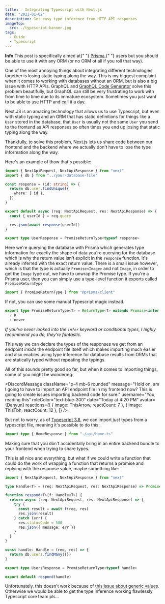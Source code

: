 ```yaml
---
title: ☄️ Integrating Typescript with Next.js
date: "2021-01-02"
description: Get easy type inference from HTTP API responses
imageTop:
  src: ./typescript-banner.jpg
tags:
  - Guide
  - Typescript
---
```



<Box layerStyle="bgSecondary" p={6} mb={6}>
  <Flex alignItems="center">
    <Box mr={2}>
      <RiQuestionLine />
    </Box>
    <strong>Info</strong>
  </Flex>
  <Text mb={0}>
    This post is specifically aimed at{" "}
    <a href="https://github.com/prisma/prisma" rel="external">
      Prisma
    </a>{" "}
    users but you should be able to use it with any ORM (or no ORM ot all if you
    roll that way).
  </Text>
</Box>

One of the most annoying things about integrating different technologies together is losing static typing along the way. This is my biggest complaint when it comes to working with databases without an ORM, but is also a big issue with HTTP APIs. GraphQL and [GraphQL Code Generator](https://github.com/dotansimha/graphql-code-generator) solve this problem beautifully, but GraphQL can still be very frustrating to work with from time to time due to its immature ecosystem. Sometimes you just want to be able to use HTTP and call it a day.

Next.JS is an amazing technology that allows us to use Typescript, but even with static typing and an ORM that has static definitions for things like a `User` stored in the database, that `User` is usually not the same `User` you send to the frontend as API responses so often times you end up losing that static typing along the way.

Thankfully, to solve this problem, Next.js lets us share code between our frontend and the backend where we actually don't have to lose the type information along the way.

Here's an example of thow that's possible:

```ts {h: "4-8,16", lines: true, title: "/pages/api/user/[userId].ts"}
import { NextApiRequest, NextApiResponse } from "next"
import { db } from "../your-database-file"

const response = (id: string) => {
  return db.user.findUnique({
    where: { id },
  })
}

export default async (req: NextApiRequest, res: NextApiResponse) => {
  const { userId } = req.query

  res.json(await response(userId))
}

export type UserResponse = PromiseReturnType<typeof response>
```

Here we're querying the database with Prisma which generates type information for exactly the shape of data you're querying for the database which is why the return value isn't explicit in the `response` function. It's already inferred with the exact return value. There is a small issue however, which is that the type is actually `Promise<Image>` and not `Image`, in order to get the `Image` type out, we have to unwrap the Promise type. If you're a Prisma user, then you can simply use a type-level function it exports called `PromiseReturnType`

```ts
import { PromiseReturnType } from "@prisma/client"
```

If not, you can use some manual Typescript magic instead.

```ts {lang:false}
export type PromiseReturnType<T> = ReturnType<T> extends Promise<infer R>
  ? R
  : never
```

_If you've never looked into the `infer` keyword or conditional types, I highly recommend you do, they're fantastic._

This way we can declare the types of the responses we get from an endpoint _inside_ the endpoint file itself which makes importing much easier and also enables using type inference for database results from ORMs that are statically typed without repeating the typings.

All of this sounds pretty good so far, but when it comes to importing things, some of you might be wondering:


<DiscordMessage
  className="p-4 mb-6 rounded"
  message="Hold on, am I going to have to import an API endpoint file in my frontend now? This is going to create issues importing backend code for sure."
  username="You, reading this"
  roleColor="text-blue-300"
  date="Today at 4:20 PM"
  avatar={Dahyun}
  reactions={[
    { image: ThisArrow, reactCount: 7 },
    { image: ThisTbh, reactCount: 12 },
  ]}
/>

But not to worry, as of [Typescript 3.8](https://www.typescriptlang.org/docs/handbook/release-notes/typescript-3-8.html), we can import _just_ types from a typescript file, meaning it's possible to do this:

```ts {title: "/pages/home.tsx"}
import type { HomeResponse } from "./api/home.ts"
```

Making sure that you don't accidentally bring in an entire backend bundle to your frontend when trying to share types.

This is all nice and everything, but what if we could write a function that could do the work of wrapping a function that returns a promise and replying with the response value, maybe something like:

```ts {lang:false, lines:true}
import { NextApiRequest, NextApiResponse } from "next"

type Handle<T> = (req: NextApiRequest, res: NextApiResponse) => Promise<T>

function respond<T>(f: Handle<T>) {
  return async (req: NextApiRequest, res: NextApiResponse) => {
    try {
      const result = await f(req, res)
      res.json(result)
    } catch (err) {
      res.statusCode = 500
      res.json({ message: err })
    }
  }
}

const handle: Handle = (req, res) => {
  return db.users.findMany({})
}

export type UsersResponse = PromiseReturnType<typeof handle>

export default respond(handle)
```

Unfortunately, this doesn't work because of [this issue about generic values](https://github.com/Microsoft/TypeScript/issues/17574). Otherwise we would be able to get the type inference working flawlessly. Typescript core team pls...
